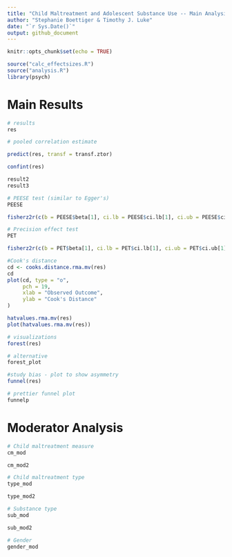 ```yaml
---
title: "Child Maltreatment and Adolescent Substance Use -- Main Analysis Report"
author: "Stephanie Boettiger & Timothy J. Luke"
date: "`r Sys.Date()`"
output: github_document
---
```


```r
knitr::opts_chunk$set(echo = TRUE)
```

```r
source("calc_effectsizes.R")
source("analysis.R")
library(psych)
```

# Main Results

```r
# results
res
```

```r
# pooled correlation estimate

predict(res, transf = transf.ztor)
```

```r
confint(res)
```

```r
result2 
result3
```

```r
# PEESE test (similar to Egger's)
PEESE
```

```r
fisherz2r(c(b = PEESE$beta[1], ci.lb = PEESE$ci.lb[1], ci.ub = PEESE$ci.ub[1]))
```

```r
# Precision effect test
PET
```

```r
fisherz2r(c(b = PET$beta[1], ci.lb = PET$ci.lb[1], ci.ub = PET$ci.ub[1]))
```

```r
#Cook's distance 
cd <- cooks.distance.rma.mv(res)
cd
plot(cd, type = "o",
     pch = 19,
     xlab = "Observed Outcome",
     ylab = "Cook's Distance"
) 
```

```r
hatvalues.rma.mv(res)
plot(hatvalues.rma.mv(res))
```

```r
# visualizations
forest(res)
```

```r
# alternative
forest_plot
```

```r
#study bias - plot to show asymmetry
funnel(res)
```

```r
# prettier funnel plot
funnelp
```

# Moderator Analysis

```r
# Child maltreatment measure 
cm_mod
```

```r
cm_mod2
```

```r
# Child maltreatment type 
type_mod
```

```r
type_mod2
```

```r
# Substance type
sub_mod
```

```r
sub_mod2
```

```r
# Gender
gender_mod
```

